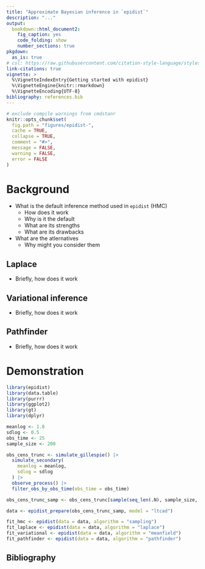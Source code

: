 ```yaml
---
title: "Approximate Bayesian inference in `epidist`"
description: "..."
output: 
  bookdown::html_document2:
    fig_caption: yes
    code_folding: show
    number_sections: true
pkgdown:
  as_is: true
# csl: https://raw.githubusercontent.com/citation-style-language/styles/master/apa-numeric-superscript-brackets.csl
link-citations: true
vignette: >
  %\VignetteIndexEntry{Getting started with epidist}
  %\VignetteEngine{knitr::rmarkdown}
  %\VignetteEncoding{UTF-8}
bibliography: references.bib
---
```


```r
# exclude compile warnings from cmdstanr
knitr::opts_chunk$set(
  fig.path = "figures/epidist-",
  cache = TRUE,
  collapse = TRUE,
  comment = "#>",
  message = FALSE,
  warning = FALSE,
  error = FALSE
)
```

# Background

* What is the default inference method used in `epidist` (HMC)
  * How does it work
  * Why is it the default
  * What are its strengths
  * What are its drawbacks
* What are the atlernatives
  * Why might you consider them

## Laplace 

* Briefly, how does it work

## Variational inference

* Briefly, how does it work

## Pathfinder

* Briefly, how does it work

# Demonstration

```r
library(epidist)
library(data.table)
library(purrr)
library(ggplot2)
library(gt)
library(dplyr)
```

```r
meanlog <- 1.8
sdlog <- 0.5
obs_time <- 25
sample_size <- 200

obs_cens_trunc <- simulate_gillespie() |>
  simulate_secondary(
    meanlog = meanlog,
    sdlog = sdlog
  ) |>
  observe_process() |>
  filter_obs_by_obs_time(obs_time = obs_time)

obs_cens_trunc_samp <- obs_cens_trunc[sample(seq_len(.N), sample_size, replace = FALSE)]

data <- epidist_prepare(obs_cens_trunc_samp, model = "ltcad")

fit_hmc <- epidist(data = data, algorithm = "sampling")
fit_laplace <- epidist(data = data, algorithm = "laplace")
fit_variational <- epidist(data = data, algorithm = "meanfield")
fit_pathfinder <- epidist(data = data, algorithm = "pathfinder")
```

## Bibliography {-}
